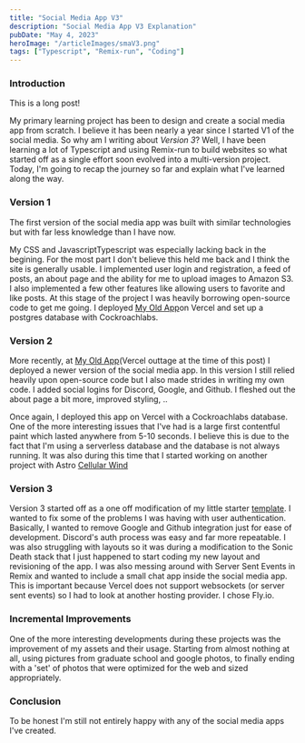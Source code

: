 ```yaml
---
title: "Social Media App V3"
description: "Social Media App V3 Explanation"
pubDate: "May 4, 2023"
heroImage: "/articleImages/smaV3.png"
tags: ["Typescript", "Remix-run", "Coding"]
---
```


### Introduction

This is a long post!

My primary learning project has been to design and create a social media app from scratch. I believe it has been nearly a year since I started V1 of the social media. So why am I writing about *Version 3*? Well, I have been learning a lot of Typescript and using Remix-run to build websites so what started off as a single effort soon evolved into a multi-version project. Today, I'm going to recap the journey so far and explain what I've learned along the way.

### Version 1

The first version of the social media app was built with similar technologies but with far less knowledge than I have now.

My CSS and JavascriptTypescript was especially lacking back in the begining. For the most part I don't believe this held me back and I think the site is generally usable. I implemented user login and registration, a feed of posts, an about page and the ability for me to upload images to Amazon S3. I also implemented a few other features like allowing users to favorite and like posts. At this stage of the project I was heavily borrowing open-source code to get me going. I deployed [My Old App](https://derickcurtis.com)on Vercel and set up a postgres database with Cockroachlabs.

### Version 2

More recently, at [My Old App](https://derickhoskinson.com)(Vercel outtage at the time of this post) I deployed a newer version of the social media app. In this version I still relied heavily upon open-source code but I also made strides in writing my own code. I added social logins for Discord, Google, and Github. I fleshed out the about page a bit more, improved styling,  ..

Once again, I deployed this app on Vercel with a Cockroachlabs database. One of the more interesting issues that I've had is a large first contentful paint which lasted anywhere from 5-10 seconds.  I believe this is due to the fact that I'm using a serverless database and the database is not always running. It was also during this time that I started working on another project with Astro [Cellular Wind](<https://cellularwind.com>)

### Version 3

Version 3 started off as a one off modification of my little starter [template](<https://github.com/Derick80/sonic-death>). I wanted to fix some of the problems I was having with user authentication. Basically, I wanted to remove Google and Github integration just for ease of development. Discord's auth process was easy and far more repeatable. I was also struggling with layouts so it was during a modification to the Sonic Death stack that I just happened to start coding my new layout and revisioning of the app. I was also messing around with Server Sent Events in Remix and wanted to include a small chat app inside the social media app. This is important because Vercel does not support websockets (or server sent events) so I had to look at another hosting provider. I chose Fly.io.

### Incremental Improvements

One of the more interesting developments during these projects was the improvement of my assets and their usage. Starting from almost nothing at all, using pictures from graduate school and google photos, to finally ending with a 'set' of photos that were optimized for the web and sized appropriately.

### Conclusion


To be honest I'm still not entirely happy with any of the social media apps I've created.
